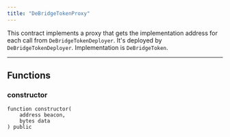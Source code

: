 ```yaml
---
title: "DeBridgeTokenProxy"
---
```


This contract implements a proxy that gets the implementation address for each call from `DeBridgeTokenDeployer`. It's deployed by
`DeBridgeTokenDeployer`. Implementation is `DeBridgeToken`.

---

## Functions

### constructor
```solidity
function constructor(
    address beacon,
    bytes data
) public
```